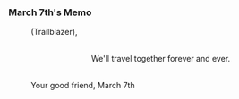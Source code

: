 ===March 7th's Memo===
:(Trailblazer),
:<br /><div align="center">We'll travel together forever and ever.
:<br />Your good friend, March 7th</div>
